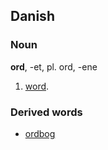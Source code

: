 == Danish ==
=== Noun ===
'''ord''', -et, pl. ord, -ene

# [[word]].

=== Derived words ===

* [[ordbog]]